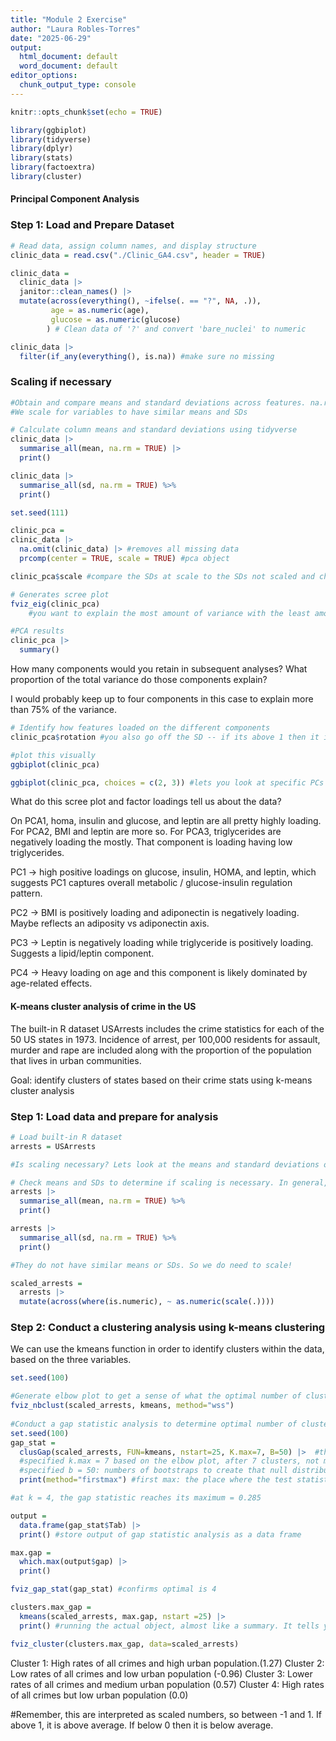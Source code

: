 ```yaml
---
title: "Module 2 Exercise"
author: "Laura Robles-Torres"
date: "2025-06-29"
output:
  html_document: default
  word_document: default
editor_options:
  chunk_output_type: console
---
```


```r
knitr::opts_chunk$set(echo = TRUE)
```

```r

library(ggbiplot)
library(tidyverse)
library(dplyr)
library(stats)
library(factoextra)
library(cluster)
```

#### Principal Component Analysis 
### Step 1: Load and Prepare Dataset

```r
# Read data, assign column names, and display structure
clinic_data = read.csv("./Clinic_GA4.csv", header = TRUE) 

clinic_data = 
  clinic_data |> 
  janitor::clean_names() |>
  mutate(across(everything(), ~ifelse(. == "?", NA, .)),
         age = as.numeric(age),
         glucose = as.numeric(glucose)
        ) # Clean data of '?' and convert 'bare_nuclei' to numeric

clinic_data |>
  filter(if_any(everything(), is.na)) #make sure no missing
```

### Scaling if necessary

```r
#Obtain and compare means and standard deviations across features. na.rm removes the missings
#We scale for variables to have similar means and SDs

# Calculate column means and standard deviations using tidyverse
clinic_data |> 
  summarise_all(mean, na.rm = TRUE) |> 
  print()

clinic_data |> 
  summarise_all(sd, na.rm = TRUE) %>%
  print()
```

```r
set.seed(111)

clinic_pca =
clinic_data |>
  na.omit(clinic_data) |> #removes all missing data 
  prcomp(center = TRUE, scale = TRUE) #pca object

clinic_pca$scale #compare the SDs at scale to the SDs not scaled and check that they are similar 

# Generates scree plot
fviz_eig(clinic_pca)
    #you want to explain the most amount of variance with the least amount of PCs. we would like to limit where each component is explaining more than previous component 

#PCA results
clinic_pca |>
  summary() 
```

How many components would you retain in subsequent analyses? What proportion of the total variance do those components explain?

I would probably keep up to four components in this case to explain more than 75% of the variance. 

```r
# Identify how features loaded on the different components
clinic_pca$rotation #you also go off the SD -- if its above 1 then it is explaining more than just that one component

#plot this visually
ggbiplot(clinic_pca) 

ggbiplot(clinic_pca, choices = c(2, 3)) #lets you look at specific PCs (2 and 3) 
```

What do this scree plot and factor loadings tell us about the data? 

On PCA1, homa, insulin and glucose, and leptin are all pretty highly loading. For PCA2, BMI and leptin are more so. For PCA3, triglycerides are negatively loading the mostly. That component is loading having low triglycerides. 

PC1 → high positive loadings on glucose, insulin, HOMA, and leptin, which suggests PC1 captures overall metabolic / glucose-insulin regulation pattern.

PC2 → BMI is positively loading and adiponectin is negatively loading. Maybe reflects an adiposity vs adiponectin axis.

PC3 → Leptin is negatively loading while triglyceride is positively loading. Suggests a lipid/leptin component.

PC4 → Heavy loading on age and this component is likely dominated by age-related effects. 

#### K-means cluster analysis of crime in the US 

The built-in R dataset USArrests includes the crime statistics for each of the 50 US states in 1973. Incidence of arrest, per 100,000 residents for assault, murder and rape are included along with the proportion of the population that lives in urban communities.

Goal: identify clusters of states based on their crime stats using k-means cluster analysis


### Step 1: Load data and prepare for analysis
```r

# Load built-in R dataset
arrests = USArrests

#Is scaling necessary? Lets look at the means and standard deviations of each column. 

# Check means and SDs to determine if scaling is necessary. In general, we always scale. You want similar means and similar SDs. 
arrests |> 
  summarise_all(mean, na.rm = TRUE) %>%
  print()

arrests |> 
  summarise_all(sd, na.rm = TRUE) %>%
  print()

#They do not have similar means or SDs. So we do need to scale! 

scaled_arrests =
  arrests |> 
  mutate(across(where(is.numeric), ~ as.numeric(scale(.))))
```


### Step 2: Conduct a clustering analysis using k-means clustering
We can use the kmeans function in order to identify clusters within the data, based on the three variables.
```r
set.seed(100)

#Generate elbow plot to get a sense of what the optimal number of clusters may be. But...where's the elbow? 
fviz_nbclust(scaled_arrests, kmeans, method="wss")
  
#Conduct a gap statistic analysis to determine optimal number of clusters
set.seed(100)
gap_stat = 
  clusGap(scaled_arrests, FUN=kmeans, nstart=25, K.max=7, B=50) |>  #the nstart tells it to do this 25 times and then                pick the clusters out of that so you avoid the first choice of where clusters choice of being       overinfluential. can be 15 or 25 usually. 
  #specified k.max = 7 based on the elbow plot, after 7 clusters, not much variance seen.
  #specified b = 50: numbers of bootstraps to create that null distribution, you want it between 100-200 usually. you want a really stable null distribution to compare your results to
  print(method="firstmax") #first max: the place where the test statistic is the maximum the very first time 

#at k = 4, the gap statistic reaches its maximum = 0.285

output = 
  data.frame(gap_stat$Tab) |>
  print() #store output of gap statistic analysis as a data frame

max.gap = 
  which.max(output$gap) |>
  print()

fviz_gap_stat(gap_stat) #confirms optimal is 4

clusters.max_gap =
  kmeans(scaled_arrests, max.gap, nstart =25) |>
  print() #running the actual object, almost like a summary. It tells you the number of clusters, size of each cluster, the cluster means, etc. Remember this is scaled.

fviz_cluster(clusters.max_gap, data=scaled_arrests)
```

Cluster 1: High rates of all crimes and high urban population.(1.27)
Cluster 2: Low rates of all crimes and low urban population (-0.96)
Cluster 3: Lower rates of all crimes and medium urban population (0.57)
Cluster 4: High rates of all crimes but low urban population (0.0)

#Remember, this are interpreted as scaled numbers, so between -1 and 1. If above 1, it is above average. If below 0 then it is below average. 
